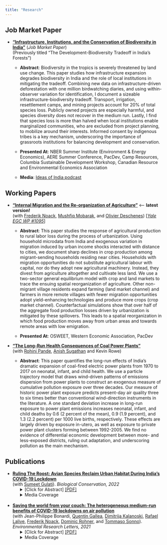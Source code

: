 ```yaml
---
title: "Research"
---
```


## Job Market Paper

* [**"Infrastructure, Institutions, and the Conservation of Biodiversity in India"**](/pdf/rmadhok_jmp_2022.pdf) (*Job Market Paper*)  
(Previously titled "The Development-Biodiversity Tradeoff in India's Forests")

    + **Abstract**: Biodiversity in the tropics is severely threatened by land use change. This paper studies how infrastructure expansion degrades biodiversity in India and the role of local institutions in mitigating the tradeoff. Combining new data on infrastructure-driven deforestation with one million birdwatching diaries, and using within-observer variation for identification, I document a sizeable infrastructure-biodiversity tradeoff. Transport, irrigation, resettlement camps, and mining projects account for 20\% of total species loss.  Publicly owned projects are especially harmful, and species diversity does not recover in the medium run. Lastly, I find that species loss is more than halved when local institutions enable marginalized communities, who are excluded from project planning, to mobilize around their interests. Informed consent by indigenous tribes is a key mechanism, underscoring the importance of grassroots institutions for balancing development and conservation.

  + **Presented At**: NBER Summer Institute (Environment & Energy Economics), AERE Summer Conference, PacDev, Camp Resources, Columbia Sustainable Development Workshop, Canadian Resource and Environmental Economics Association
  
  + **Media**: [Ideas of India podcast](https://www.discoursemagazine.com/politics/2022/09/29/ideas-of-india-the-development-biodiversity-tradeoff-in-india/)

## Working Papers

* [**"Internal Migration and the Re-organization of Agriculture"**](/pdf/2022_rural_urban_agriculture.pdf) <--- **latest version!**   
(with [Frederik Noack](https://frederiknoack.landfood.ubc.ca/), [Mushfiq Mobarak](https://faculty.som.yale.edu/mushfiqmobarak/), and [Olivier Deschenes](https://www.olivierdeschenes.org/)) [[*Yale EGC WP #1095*]](/pdf/2022_rural_urban_agriculture_egc.pdf)

    + **Abstract**: This paper studies the response of agricultural production to rural labor loss during the process of urbanization. Using household microdata from India and exogenous variation in migration induced by urban income shocks interacted with distance to cities, we document sharp declines in crop production among migrant-sending households residing near cities. Households with migration opportunities do not substitute agricultural labour with capital, nor do they adopt new agricultural machinery. Instead, they divest from agriculture altogether and cultivate less land. We use a two-sector general equilibrium model with crop and land markets to trace the ensuing spatial reorganization of agriculture. Other non-migrant village residents expand farming (land market channel) and farmers in more remote villages with fewer migration opportunities adopt yield-enhancing technologies and produce more crops (crop market channel). Counterfactual simulations show that over half of the aggregate food production losses driven by urbanization is mitigated by these spillovers. This leads to a spatial reorganization in which food production moves away from urban areas and towards remote areas with low emigration.
    
     + **Presented At**: OSWEET, Western Economic Association, PacDev

* [**"The Long-Run Health Consequences of Coal Power Plants"**](/pdf/power_plants_india.pdf)  
(with [Rohini Pande](https://campuspress.yale.edu/rpande/), [Anish Sugathan](https://www.iima.ac.in/web/faculty/faculty-profiles/anish-sugathan) and Kevin Rowe)

  + **Abstract**: This paper quantifies the long-run effects of India’s dramatic expansion of coal-fired electric
power plants from 1970 to 2017 on neonatal, infant, and child health. We use a particle trajectory model that draws wind-driven patterns of emissions dispersion from power plants to construct an exogenous measure of cumulative pollution exposure over three decades. Our measure of historic power plant exposure predicts present-day air quality three to six times better than conventional wind-direction instruments in the literature. A one standard deviation increase in long-run exposure to power plant emissions increases neonatal, infant, and child deaths by 0.6 (2 percent of the mean), 0.9 (1.9 percent), and 1.3 (2.2 percent) per 1000 live births, respectively. These effects are largely driven by exposure in-utero, as well as exposure to private power plant clusters forming between 1992-2005. We find no evidence of differential economic development between more- and less-exposed districts, ruling out adaptation, and underscoring pollution as the main mechanism.

## Publications

* [**Ruling The Roost: Avian Species Reclaim Urban Habitat During India's COVID-19 Lockdown**](https://www.sciencedirect.com/science/article/pii/S0006320722001501)   
(with [Sumeet Gulati](https://sumeetgulati.landfood.ubc.ca/)). *Biological Conservation, 2022*
<ul> <li style="list-style-type: none;"> 
<details> <summary>[Click for Abstract] [[PDF]](/pdf/2022_ruling_the_roost.pdf)</summary>
As we retreated to our dwellings in the “anthropause” of spring 2020, were the wildlife sightings in previously crowded spaces a reclamation of habitat, or a mere increase in detection? We leverage an increase in balcony birdwatching, a million eBird entries, and difference-in-difference techniques to test if urban avian species richness rose during India's COVID-19 lockdown. Controlling for effort, birdwatchers in the 20 most populous cities observed a 16% increase in the number of species during lockdown. While human activity stopped overnight, and noise and visual pollution decreased soon after, increased species diversity was observed 1–2 weeks later; evidence that gradual population recovery, not better detection, underlay our results. We find at-risk, and rare, species among those reclaiming cities, implying that reducing human disturbance in urban areas can protect threatened species. Increased species diversity likely derives from a reduction in noise and air pollution associated with the lockdown, implying that urban planners should consider conservation co-benefits of urban policies when designing sustainable cities.
</details>
<details> <summary>Media Coverage</summary>
[Nature India](https://www.nature.com/articles/d44151-022-00060-2)
</details>
</li> </ul>
<br>
* [**Saving the world from your couch: The heterogeneous medium-run benefits of COVID-19 lockdowns on air pollution**](https://iopscience.iop.org/article/10.1088/1748-9326/abee4d)  
(with Jean-Philippe Bonardi, [Quentin Gallea](https://www.quentingallea.com/), [Dimitrija Kalanoski](https://www.research.manchester.ac.uk/portal/dimitrija.kalanoski.html), [Rafael Lalive](https://sites.google.com/site/rafaellalive/), [Frederik Noack](https://frederiknoack.landfood.ubc.ca/), [Dominic Rohner](https://sites.google.com/site/dprohner/), and [Tommaso Sonno](http://www.tommasosonno.com/)). *Environmental Research Letters, 2021*
<ul> <li style="list-style-type: none;"> 
<details> <summary>[Click for Abstract] [[PDF]](/pdf/2021_saving_the_world.pdf)</summary>
In Spring 2020, COVID-19 led to an unprecedented halt in public and economic life across the globe. In an otherwise tragic time, this provides a unique natural experiment to investigate the environmental impact of such a (temporary) 'de-globalization'. Here, we estimate the medium-run impact of a battery of COVID-19 related lockdown measures on air quality across 162 countries, going beyond the existing short-run estimates from a limited number of countries. In doing so, we leverage a new dataset categorizing lockdown measures and tracking their implementation and release, extending to 31 August 2020. We find that domestic and international lockdown measures overall led to a decline in PM2.5 pollution by 45% and 35%, respectively. This substantial impact persists in the medium-run, even as lockdowns are lifted, there is, however, substantial heterogeneity across different types of lockdown measures, different countries, and different sources of pollution. We show that some country trajectories are much more appealing (with fewer COVID-19 casualties, less economic downturn and bigger pollution reductions) than others. Our results have important policy implications and highlight the potential to 'build back better' a sustainable economy where pollution can be curbed in a less economically costly way than during the COVID-19 pandemic.
</details>
<details> <summary>Media Coverage</summary>
[UBC Press Release](https://news.ubc.ca/2021/04/06/covid-19-lockdowns-only-reduced-air-pollution-in-some-parts-of-the-world/), [VoxEU](https://voxeu.org/article/pollution-reductions-during-lockdowns-can-teach-us-how-build-back-better), [The Conversation](https://theconversation.com/covid-19-lockdowns-improved-air-quality-in-some-cities-shedding-light-on-how-to-curb-pollution-158356), [I by IMD](https://iby.imd.org/sustainability/stay-home-to-save-the-world-not-so-fast/), [National Post](https://nationalpost.com/pmn/news-pmn/covid-19-lockdowns-improved-air-quality-in-some-cities-shedding-light-on-how-to-curb-pollution), [Global TV](https://globalnews.ca/video/7742442/ubc-study-finds-pollution-did-not-decrease-everywhere-during-pandemic/), [Vancouver is awesome](https://www.vancouverisawesome.com/coronavirus-covid-19-local-news/heres-why-covid-19-lockdowns-only-reduced-air-pollution-in-parts-of-the-world-3607865), [InfoTel](https://infotel.ca/newsitem/canada-saw-30-decrease-in-air-pollution-during-first-wave-lockdown-ubc-study/it82126), [24heures (French)](https://www.24heures.ch/la-pollution-a-baisse-beaucoup-plus-que-lactivite-economique-756413910716), [Radio Canada Internacional (Spanish)](https://www.rcinet.ca/es/2021/04/13/el-confinamiento-no-redujo-la-contaminacion-del-aire-tanto-como-se-esperaba/), [Spice Podcast](https://soundcloud.com/user-244969524-696484203/ubc-study-found-covid-19-lockdowns-only-reduced-air-pollution-in-some-parts-of-the-world)
</details>
</li> </ul>